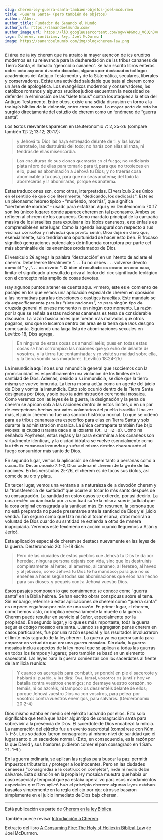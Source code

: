 ```yaml
---
slug: cherem-ley-guerra-santa-tambien-objetos-joel-mcdurmon
title: <Guerra Santa> (pero también de objetos)
author: Albert
author_title: Fundador de Sanando el Mundo
author_url: https://sanandoelmundo.com/
author_image_url: https://lh3.googleusercontent.com/ogw/ADGmqu_V6iQnJvuIOUFQJ8ebZQW6vvBd8lk0fipmF92Z
tags: [cherem, santisimo, ley, Joel McDurmon]
image: https://sanandoelmundo.com/img/blog/cherem-law.png
---
```



<Redirect to="/articles/cherem-en-la-ley-biblica" />


El área de la ley cherem que ha atraído la mayor atención de los eruditos modernos es su relevancia para la desheredación de las tribus cananeas de Tierra Santa, el llamado “genocidio cananeo”. Se han escrito libros enteros sobre este aspecto durante décadas, algunos por destacados teólogos académicos del Antiguo Testamento y de la Sistemática, seculares, liberales y conservadores. Existe una actividad saludable que trata al cherem como un área de apologética. Los evangélicos modernos y conservadores, los católicos romanos y algunos eruditos judíos encuentran la necesidad de defender la eliminación de las “siete tribus” contra los ataques a la ética del Antiguo Testamento. Entre otros, existe una sólida discusión en torno a la teología bíblica de la violencia, entre otras cosas. La mayor parte de esto ha surgido directamente del estudio de cherem como un fenómeno de “guerra santa”.

<!--truncate-->

Los textos relevantes aparecen en Deuteronomio 7: 2, 25-26 (compare también 12: 2; 13:12; 20:17):

> y Jehová tu Dios las haya entregado delante de ti, y las hayas derrotado, las destruirás del todo; no harás con ellas alianza, ni tendrás de ellas misericordia.

> Las esculturas de sus dioses quemarás en el fuego; no codiciarás plata ni oro de ellas para tomarlo para ti, para que no tropieces en ello, pues es abominación a Jehová tu Dios; y no traerás cosa abominable a tu casa, para que no seas anatema; del todo la aborrecerás y la abominarás, porque es anatema.

Estas traducciones son, como otras, interpretadas. El versículo 2 es único en el sentido de que dice literalmente, "dedicando, los dedicarás". Este es un pleonasmo hebreo típico - “muriendo, morirás”, que significa “ciertamente morirás” - usado para enfatizar. Aquí y en Deuteronomio 20:17 son los únicos lugares donde aparece cherem en tal pleonasmo. Ambos se refieren al cherem de los cananeos. Como mandato principal de la campaña masiva de los israelitas para expulsar a los ídolos cananeos, este énfasis es comprensible en este lugar. Como la agenda inaugural con respecto a sus vecinos corruptos y malvados que pronto serán, Dios deja en claro que, esencialmente, solo tendrían una oportunidad de hacer esto bien. El fracaso significó generaciones potenciales de influencia corruptora por parte del más abominable de los enemigos proclamados de Dios.

El versículo 26 agrega la palabra “destrucción” en un intento de aclarar el cherem. Debe leerse literalmente “. . . Tu no debes . . . volverse devoto como él ” y ,“. . . es devoto ". Si bien el resultado es exacto en este caso, limitar el significado al resultado priva al lector del rico significado teológico con el concepto más amplio de cosas devotas.

Hay algunos puntos a tener en cuenta aquí. Primero, este es el comienzo de pasajes en los que vemos una aplicación especial de cherem en oposición a las normativas para las devociones o castigos israelitas. Este mandato se da específicamente para las “siete naciones”, no para ningún tipo de cruzada general ni en ese momento ni en ningún otro momento. La razón por la que se señala a estas naciones cananeas es tema de considerable discusión. La razón básica no es que fueran más malvados que otros paganos, sino que lo hicieron dentro del área de la tierra que Dios designó como santa. Siguiendo una larga lista de abominaciones sexuales en Levítico 18, Dios agrega,

> En ninguna de estas cosas os amancillaréis; pues en todas estas cosas se han corrompido las naciones que yo echo de delante de vosotros, y la tierra fue contaminada; y yo visité su maldad sobre ella, y la tierra vomitó sus moradores. (Levítico 18:24–25)

La inmundicia aquí no es una inmundicia general que asociemos con la promiscuidad; es específicamente una violación de los límites de la santidad de Dios. Además, debido a su inmundicia, se dice que la tierra misma se vuelve inmunda. La tierra misma actúa como un agente del juicio de Dios y vomita la inmundicia. Esto solo ocurrió dentro de la Tierra Santa designada por Dios, y solo bajo la administración ceremonial mosaica. Como veremos con las leyes de la guerra, la designación y la pena de cherem se aplican solo a las naciones dentro de estos límites, o en un par de excepciones hechas por votos voluntarios del pueblo israelita. Una vez más, el juicio cherem no fue una sanción histórica normal. Lo que se ordenó para las tribus cananeas era específico para ellas en Tierra Santa y solo durante la administración mosaica. La única contraparte también fue bajo Moisés: la ciudad israelita dada a la idolatría (Dt. 13: 12-18). Como ha señalado Poythress, estas reglas y las para exterminar a los cananeos son virtualmente idénticas, y la ciudad idólatra se vuelve esencialmente como las tribus cananeas inmundas y sufre el mismo destino cherem ante el fuego consumidor más santo de Dios.

En segundo lugar, vemos la aplicación de cherem tanto a personas como a cosas. En Deuteronomio 7:1–2, Dios ordena el cherem de la gente de las naciones. En los versículos 25-26, el cherem es de todos sus ídolos, así como de su oro y plata.

En tercer lugar, vemos una ventana a la naturaleza de la devoción cherem y la "transferencia de santidad" que ocurre al tocar lo más santo después de su consagración. La santidad en estos casos se extiende, por así decirlo. La cosa recién contaminada por la santidad sufre la misma suerte judicial que la cosa original consagrada a la santidad más. En resumen, la persona que no está preparada no puede presentarse ante la santidad de Dios y el juicio vendrá. Tan seguro como que Uza murió al tocar el arca, otros morirán a voluntad de Dios cuando su santidad se extienda a otros de manera inapropiada. Veremos este fenómeno en acción cuando lleguemos a Acán y Jericó.

Esta aplicación especial de cherem se destaca nuevamente en las leyes de la guerra. Deuteronomio 20: 16-18 dice:

> Pero de las ciudades de estos pueblos que Jehová tu Dios te da por heredad, ninguna persona dejarás con vida, sino que los destruirás completamente: al heteo, al amorreo, al cananeo, al ferezeo, al heveo y al jebuseo, como Jehová tu Dios te ha mandado; para que no os enseñen a hacer según todas sus abominaciones que ellos han hecho para sus dioses, y pequéis contra Jehová vuestro Dios.

Estos pasajes componen lo que comúnmente se conoce como "guerra santa" en la Biblia hebrea. Se han escrito obras conspicuas sobre el tema. Sin embargo, referirse a estas aplicaciones de cherem como “guerra santa” es un poco engañoso por más de una razón. En primer lugar, el cherem, como hemos visto, no implica necesariamente la muerte o la guerra. Cherem puede resultar en servicio al Señor, especialmente por la propiedad. En segundo lugar, y lo que es más importante, toda la guerra según el código mosaico era santa. Cuando se agregaron penas cherem en casos particulares, fue por una razón especial, y los resultados involucraron el límite más sagrado de la ley cherem. La guerra ya era guerra santa para empezar en virtud de que era una guerra mosaica. Sin duda, la guerra mosaica incluía aspectos de la ley moral que se aplican a todas las guerras en todos los tiempos y lugares; pero también se basó en un elemento sacerdotal. Las leyes para la guerra comienzan con los sacerdotes al frente de la milicia reunida:

> Y cuando os acerquéis para combatir, se pondrá en pie el sacerdote y hablará al pueblo, y les dirá: Oye, Israel, vosotros os juntáis hoy en batalla contra vuestros enemigos; no desmaye vuestro corazón, no temáis, ni os azoréis, ni tampoco os desalentéis delante de ellos; porque Jehová vuestro Dios va con vosotros, para pelear por vosotros contra vuestros enemigos, para salvaros. (Deuteronomio 20:2-4)

Dios mismo estaba en medio del ejército luchando por ellos. Esto solo significaba que tenía que haber algún tipo de consagración santa para sobrevivir a la presencia de Dios. El sacerdote de Dios encabezó la milicia. La numeración del ejército fue un evento sacerdotal (compárese con Núm. 1: 1-3). Los soldados fueron consagrados al mismo nivel de santidad que el lugar santo o un sacerdote normal. (Esto, en consecuencia, es la razón por la que David y sus hombres pudieron comer el pan consagrado en 1 Sam. 21: 1–6.)

En la guerra ordinaria, se aplican las reglas para buscar la paz, permitir impuestos tributarios y proteger a los inocentes. Pero en las ciudades cananeas "consagradas a la destrucción completa", nada ni nadie debía salvarse. Esta distinción en la propia ley mosaica muestra que había un caso especial y temporal que ya estaba operativo para esos mandamientos especiales que Dios aplicó bajo el principio cherem: algunas leyes estaban basadas simplemente en la regla del ojo por ojo; otros se basaron simplemente en el juicio inmediato de Dios bajo cherem.

------

Está publicación es parte de [Cherem en la ley Biblica](/blog/cherem-ley-biblica-joel-mcdurmon).

También puede revisar [Introducción a Cherem](/blog/introduccion-cherem).

<div className="alert alert--secondary" role="info">
  Extracto del libro <a href="https://www.amazon.com/Consuming-Fire-Holy-Holies-Biblical/dp/1078311242">A Consuming Fire: The Holy of Holies in Biblical Law</a> de Joel McDurmon.
</div>